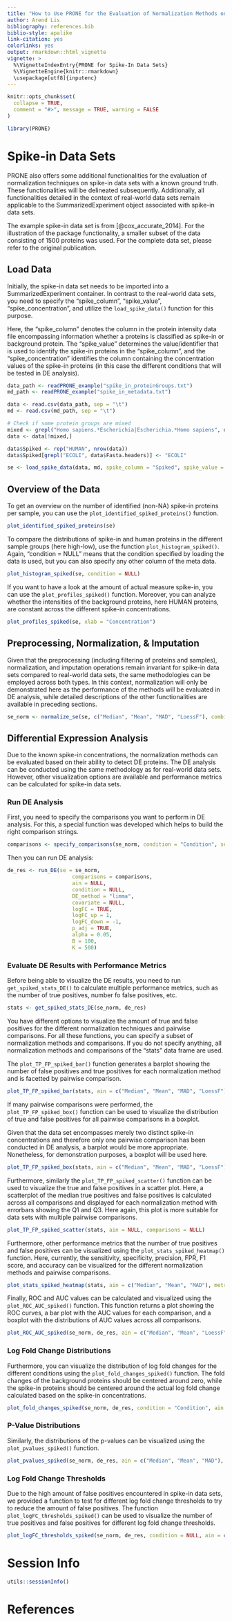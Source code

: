 ```yaml
---
title: "How to Use PRONE for the Evaluation of Normalization Methods on Spike-In Data"
author: Arend Lis
bibliography: references.bib
biblio-style: apalike
link-citation: yes
colorlinks: yes
output: rmarkdown::html_vignette
vignette: >
  %\VignetteIndexEntry{PRONE for Spike-In Data Sets}
  %\VignetteEngine{knitr::rmarkdown}
  \usepackage[utf8]{inputenc}
---
```


```r
knitr::opts_chunk$set(
  collapse = TRUE,
  comment = "#>", message = TRUE, warning = FALSE
)
```

```r
library(PRONE)
```

# Spike-in Data Sets

PRONE also offers some additional functionalities for the evaluation of normalization techniques on spike-in data sets with a known ground truth. These functionalities will be delineated subsequently. Additionally, all functionalities detailed in the context of real-world data sets remain applicable to the SummarizedExperiment object associated with spike-in data sets.

The example spike-in data set is from [@cox_accurate_2014]. For the illustration of the package functionality, a smaller subset of the data consisting of 1500 proteins was used. For the complete data set, please refer to the original publication.

## Load Data

Initially, the spike-in data set needs to be imported into a SummarizedExperiment container. In contrast to the real-world data sets, you need to specify the "spike_column", "spike_value", "spike_concentration", and utilize the `load_spike_data()` function for this purpose. 

Here, the "spike_column" denotes the column in the protein intensity data file encompassing information whether a proteins is classified as spike-in or background protein. The "spike_value" determines the value/identifier that is used to identify the spike-in proteins in the "spike_column", and the "spike_concentration" identifies the column containing the concentration values of the spike-in proteins (in this case the different conditions that will be tested in DE analysis).

```r
data_path <- readPRONE_example("spike_in_proteinGroups.txt")
md_path <- readPRONE_example("spike_in_metadata.txt")

data <- read.csv(data_path, sep = "\t")
md <- read.csv(md_path, sep = "\t")

# Check if some protein groups are mixed
mixed <- grepl("Homo sapiens.*Escherichia|Escherichia.*Homo sapiens", data$Fasta.headers)
data <- data[!mixed,]

data$Spiked <- rep("HUMAN", nrow(data))
data$Spiked[grepl("ECOLI", data$Fasta.headers)] <- "ECOLI"

se <- load_spike_data(data, md, spike_column = "Spiked", spike_value = "ECOLI", spike_concentration = "Concentration",protein_column = "Protein.IDs", gene_column = "Gene.names", ref_samples = NULL, batch_column = NULL, condition_column = "Condition", label_column = "Label")
```

## Overview of the Data

To get an overview on the number of identified (non-NA) spike-in proteins per sample, you can use the `plot_identified_spiked_proteins()` function.

```r
plot_identified_spiked_proteins(se)
```
To compare the distributions of spike-in and human proteins in the different sample groups (here high-low), use the function `plot_histogram_spiked()`. Again, "condition = NULL" means that the condition specified by loading the data is used, but you can also specify any other column of the meta data.

```r
plot_histogram_spiked(se, condition = NULL)
```

If you want to have a look at the amount of actual measure spike-in, you can use the `plot_profiles_spiked()` function. Moreover, you can analyze whether the intensities of the background proteins, here HUMAN proteins, are constant across the different spike-in concentrations.

```r
plot_profiles_spiked(se, xlab = "Concentration")
```

## Preprocessing, Normalization, & Imputation

Given that the preprocessing (including filtering of proteins and samples), normalization, and imputation operations remain invariant for spike-in data sets compared to real-world data sets, the same methodologies can be employed across both types. In this context, normalization will only be demonstrated here as the performance of the methods will be evaluated in DE analysis, while detailed descriptions of the other functionalities are available in preceding sections. 

```r
se_norm <- normalize_se(se, c("Median", "Mean", "MAD", "LoessF"), combination_pattern = NULL)
```


## Differential Expression Analysis

Due to the known spike-in concentrations, the normalization methods can be evaluated based on their ability to detect DE proteins. The DE analysis can be conducted using the same methodology as for real-world data sets. However, other visualization options are available and performance metrics can be calculated for spike-in data sets.

### Run DE Analysis

First, you need to specify the comparisons you want to perform in DE analysis. For this, a special function was developed which helps to build the right comparison strings.

```r
comparisons <- specify_comparisons(se_norm, condition = "Condition", sep = NULL, control = NULL)
```

Then you can run DE analysis:

```r
de_res <- run_DE(se = se_norm, 
                     comparisons = comparisons,
                     ain = NULL, 
                     condition = NULL, 
                     DE_method = "limma", 
                     covariate = NULL, 
                     logFC = TRUE, 
                     logFC_up = 1, 
                     logFC_down = -1, 
                     p_adj = TRUE, 
                     alpha = 0.05, 
                     B = 100, 
                     K = 500)
```

### Evaluate DE Results with Performance Metrics

Before being able to visualize the DE results, you need to run `get_spiked_stats_DE()` to calculate multiple performance metrics, such as the number of true positives, number fo false positives, etc.

```r
stats <- get_spiked_stats_DE(se_norm, de_res)
```

You have different options to visualize the amount of true and false positives for the different normalization techniques and pairwise comparisons. For all these functions, you can specify a subset of normalization methods and comparisons. If you do not specify anything, all normalization methods and comparisons of the "stats" data frame are used.

The `plot_TP_FP_spiked_bar()` function generates a barplot showing the number of false positives and true positives for each normalization method and is facetted by pairwise comparison.


```r
plot_TP_FP_spiked_bar(stats, ain = c("Median", "Mean", "MAD", "LoessF"), comparisons = NULL)
```

If many pairwise comparisons were performed, the `plot_TP_FP_spiked_box()` function can be used to visualize the distribution of true and false positives for all pairwise comparisons in a boxplot. 

Given that the data set encompasses merely two distinct spike-in concentrations and therefore only one pairwise comparison has been conducted in DE analysis, a barplot would be more appropriate. Nonetheless, for demonstration purposes, a boxplot will be used here.

```r
plot_TP_FP_spiked_box(stats, ain = c("Median", "Mean", "MAD", "LoessF"), comparisons = NULL)
```

Furthermore, similarly the `plot_TP_FP_spiked_scatter()` function can be used to visualize the true and false positives in a scatter plot. Here, a scatterplot of the median true positives and false positives is calculated across all comparisons and displayed for each normalization method with errorbars showing the Q1 and Q3. Here again, this plot is more suitable for data sets with multiple pairwise comparisons.

```r
plot_TP_FP_spiked_scatter(stats, ain = NULL, comparisons = NULL)
```

Furthermore, other performance metrics that the number of true positives and false positives can be visualized using the `plot_stats_spiked_heatmap()` function. Here, currently, the sensitivity, specificity, precision, FPR, F1 score, and accuracy can be visualized for the different normalization methods and pairwise comparisons.

```r
plot_stats_spiked_heatmap(stats, ain = c("Median", "Mean", "MAD"), metrics = c("Precision", "F1Score"))
```

Finally, ROC and AUC values can be calculated and visualized using the `plot_ROC_AUC_spiked()` function. This function returns a plot showing the ROC curves, a bar plot with the AUC values for each comparison, and a boxplot with the distributions of AUC values across all comparisons.

```r
plot_ROC_AUC_spiked(se_norm, de_res, ain = c("Median", "Mean", "LoessF"), comparisons = NULL)
```

### Log Fold Change Distributions

Furthermore, you can visualize the distribution of log fold changes for the different conditions using the `plot_fold_changes_spiked()` function. The fold changes of the background proteins should be centered around zero, while the spike-in proteins should be centered around the actual log fold change calculated based on the spike-in concentrations.

```r
plot_fold_changes_spiked(se_norm, de_res, condition = "Condition", ain = c("Median", "Mean", "MAD"), comparisons = NULL)
```


### P-Value Distributions

Similarly, the distributions of the p-values can be visualized using the `plot_pvalues_spiked()` function.

```r
plot_pvalues_spiked(se_norm, de_res, ain = c("Median", "Mean", "MAD"), comparisons = NULL)
```

### Log Fold Change Thresholds

Due to the high amount of false positives encountered in spike-in data sets, we provided a function to test for different log fold change thresholds to try to reduce the amount of false positives. The function `plot_logFC_thresholds_spiked()` can be used to visualize the number of true positives and false positives for different log fold change thresholds.

```r
plot_logFC_thresholds_spiked(se_norm, de_res, condition = NULL, ain = c("Median", "Mean", "MAD"), nrow = 1, alpha = 0.05)
```

# Session Info

```r
utils::sessionInfo()
```

# References
